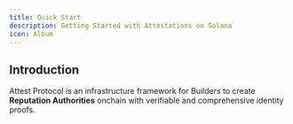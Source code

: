 ```yaml
---
title: Quick Start
description: Getting Started with Attestations on Solana
icon: Album
---
```



## Introduction

Attest Protocol is an infrastructure framework for Builders to create **Reputation Authorities** onchain with verifiable and comprehensive identity proofs. 

<Cards>
  <Card
    href="/docs/solana"
    title="Use Cases"
    description="Learn how attestations can be helpful"
  />
  <Card
    href="/docs/solana"
    title="Guides"
    description="Learn how to implement attestations"
  />
</Cards>
